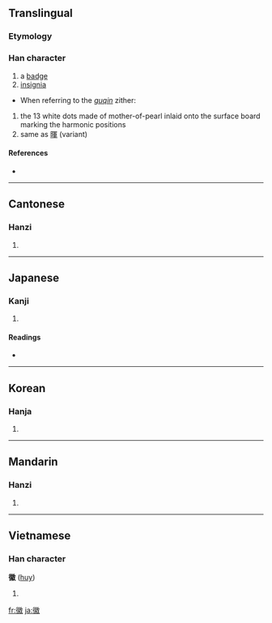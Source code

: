 ==Translingual==

===Etymology===
{{Han compound|微|糸|c1=p|c2=s|t2=cloth|ls=psc}}

===Han character===
{{Han char|rn=60|rad=彳|as=14|sn=17|four=2824<sub>0</sub>|canj=竹人山火大 (HOUFK)}}

# a [[badge]]
# [[insignia]]
* When referring to the ''[[guqin]]'' zither:
# the 13 white dots made of mother-of-pearl inlaid onto the surface board marking the harmonic positions
# same as [[暉]] (variant)

====References====
* {{Han ref|kx=0372.040|dkj=10267|dj=0699.200|hdz=20849.060|uh=5FBD|ud=24509|bh=C0B2|bd=49330}}

----

==Cantonese==

===Hanzi===
{{yue-hanzi|jyut=|y=fai1}}

# {{defn|Cantonese}}

----

==Japanese==

===Kanji===
{{ja-kanji|grade=|rs=彳14}}

# {{defn|Japanese}}

====Readings====
* {{ja-readings|on=[[き]] (ki)|kun=[[よい]] (yoi), [[しるし]] (shirushi)}}

----

==Korean==

===Hanja===
{{ko-hanja|hangeul=휘|eumhun=|rv=hwi|mr=hwi|y=hwi}}

# {{defn|Korean}}

----

==Mandarin==

===Hanzi===
{{cmn-hanzi|pin=[[huī]] ([[hui1]]), [[yì]] ([[yi4]])|wg=hui<sup>1</sup>, i<sup>4</sup>}}

# {{defn|Mandarin}}

----

==Vietnamese==

===Han character===
'''徽''' ([[huy]])

# {{defn|Vietnamese}}

[[fr:徽]]
[[ja:徽]]